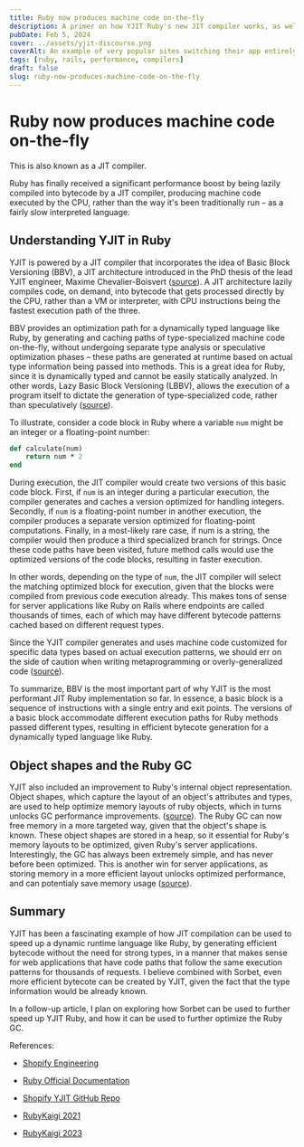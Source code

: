 ```yaml
---
title: Ruby now produces machine code on-the-fly
description: A primer on how YJIT Ruby's new JIT compiler works, as well as a deep dive into improvements to the Ruby GC and memory layout.
pubDate: Feb 5, 2024
cover: ../assets/yjit-discourse.png
coverAlt: An example of very popular sites switching their app entirely over to the new YJIT Ruby.
tags: [ruby, rails, performance, compilers]
draft: false
slug: ruby-now-produces-machine-code-on-the-fly
---
```



# Ruby now produces machine code on-the-fly

This is also known as a JIT compiler.

Ruby has finally received a significant performance boost by being lazily compiled into
bytecode by a JIT compiler, producing machine code executed by the CPU, rather than the way it's been traditionally run – as a fairly slow
interpreted language.

## Understanding YJIT in Ruby

YJIT is powered by a JIT compiler that incorporates the idea of Basic Block Versioning (BBV), a JIT architecture introduced in the PhD thesis of the lead YJIT engineer, Maxime Chevalier-Boisvert ([source](https://arxiv.org/pdf/1411.0352v1)).
A JIT architecture lazily compiles code, on demand, into bytecode that gets processed directly by the CPU, rather than a VM or interpreter, with CPU instructions being the fastest execution path of the three.

BBV provides an optimization path for a dynamically typed language like Ruby, by generating and caching paths of type-specialized machine code on-the-fly, without undergoing separate type analysis or speculative optimization phases –
these paths are generated at runtime based on actual type information being passed into methods. This is a great idea for Ruby, since it is dynamically typed and cannot be easily statically analyzed.
In other words, Lazy Basic Block Versioning (LBBV), allows the execution of a program itself to dictate the generation of type-specialized code, rather than speculatively ([source](https://docs.ruby-lang.org/en/master/yjit/yjit_md.html)).

To illustrate, consider a code block in Ruby where a variable `num` might be an integer or a floating-point number:

```ruby
def calculate(num)
    return num * 2
end
```

During execution, the JIT compiler would create two versions of this basic code block. First, if `num` is an integer during a particular execution, the compiler generates and caches a version optimized for handling integers.
Secondly, if `num` is a floating-point number in another execution, the compiler produces a separate version optimized for floating-point computations.
Finally, in a most-likely rare case, if num is a string, the compiler would then produce a third specialized branch for strings. Once these code paths have been visited, future method calls would use the optimized versions of the code blocks, resulting in faster execution.

In other words, depending on the type of `num`, the JIT compiler will select the matching optimized block for execution, given that the blocks were compiled from previous code execution already.
This makes tons of sense for server applications like Ruby on Rails where endpoints are called thousands of times, each of which may have different bytecode patterns cached based on different request types.

Since the YJIT compiler generates and uses machine code customized for specific data types based on actual execution patterns, we should err on the side of caution when writing metaprogramming or overly-generalized code ([source](https://www-labs.iro.umontreal.ca/~feeley/papers/SaleilFeeleyVMIL18.pdf)).

To summarize, BBV is the most important part of why YJIT is the most performant JIT Ruby implementation so far. In essence, a basic block is a sequence of instructions with a single entry
and exit points. The versions of a basic block accommodate different execution paths for Ruby methods passed different types, resulting in efficient bytecote generation for a dynamically typed language like Ruby.

## Object shapes and the Ruby GC

YJIT also included an improvement to Ruby's internal object representation. Object shapes, which capture the layout of an object's attributes and types, are used to help optimize memory layouts of ruby objects, which in turns unlocks GC performance improvements. ([source](https://rubykaigi.org/2021-takeout/data/slides/Maxime-YJIT-RubyKaigi-2021-slides.pdf)).
The Ruby GC can now free memory in a more targeted way, given that the object's shape is known. These object shapes are stored in a heap, so it essential for Ruby's memory layouts to be optimized, given Ruby's server applications.
Interestingly, the GC has always been extremely simple, and has never before
been optimized. This is another win for server applications, as storing memory in a more efficient layout unlocks optimized performance, and can potentialy save memory usage ([source](https://rubykaigi.org/2023/presentations/maximecb.html)).

## Summary

YJIT has been a fascinating example of how JIT compilation can be used to speed
up a dynamic runtime language like Ruby, by generating efficient bytecode without the need for strong types, in a manner that makes sense for web applications that have code paths that follow the same execution patterns for thousands of requests.
I believe combined with Sorbet, even more efficient bytecote can be created by YJIT, given the fact that the type information would be already known.

In a follow-up article, I plan on exploring how Sorbet can be used to further
speed up YJIT Ruby, and how it can be used to further optimize the Ruby GC.

References:

- [Shopify Engineering](https://shopify.engineering/ruby-yjit-is-production-ready)

- [Ruby Official Documentation](https://docs.ruby-lang.org/en/master/yjit/yjit_md.html)

- [Shopify YJIT GitHub Repo](https://github.com/Shopify/yjit)

- [RubyKaigi 2021](https://rubykaigi.org/2021-takeout/data/slides/Maxime-YJIT-RubyKaigi-2021-slides.pdf)

- [RubyKaigi 2023](https://rubykaigi.org/2023/presentations/maximecb.html)
